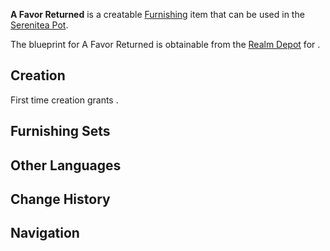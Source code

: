 {{Furnishing Infobox
|id             = 363208
|image          = Item A Favor Returned.png
|category       = Ornaments
|subcategory    = Potted Plant
|rarity         = 3
|adeptal_energy = 60
|load           = 169
|reduced_load   = 127
|description    = This flower vase has a fairly unique make that is far beyond your average porcelain vessel, but there is still some gap between this and a masterwork of any kind. It is not hard to guess that it was made by the hardworking artisans.<br />If one were to trace the origins of this vase, one would find that its maker was an orphan who was only able to make it into adulthood thanks to the [[Yashiro Commission]]'s aid. She was taken in by the very same artisan family who had received the Commission's help, and she had already become a fine craftswoman in her own right by the time she was a youth.
|blueprint      = [[Realm Depot]]
}}
'''A Favor Returned''' is a creatable [[Furnishing]] item that can be used in the [[Serenitea Pot]].

The blueprint for A Favor Returned is obtainable from the [[Realm Depot]] for {{Item|Realm Currency|24|x=160}}.

==Creation==
First time creation grants {{Item|Trust|24|x=60}}.
{{Recipe
|type = Creation
|time = 14h
|White Iron Chunk = 8
|sort = White Iron Chunk
}}

==Furnishing Sets==
{{Craft Usage}}

==Other Languages==
{{Other Languages|default_hidden=1
|en      = A Favor Returned
|zhs     = 「恩返之盏」
|zhs_rm  = "Ēnfǎn zhī Zhǎn"
|zht     = 「恩返之盞」
|zht_rm  = "Ēnfǎn zhī Zhǎn"
|ja      = 「恩返しの花瓶」
|ja_rm   = "Ongaeshi no Kabin"
|ko      = 「보답하는 잔」
|ko_rm   = 
|es      = Jarrón de agradecimiento
|fr      = « Une faveur en retour »
<!-- |fr_tl   = "A Favor Returned" -->
|ru      = Встречная услуга
|th      = "แจกันสนองคุณ"
|th_rm   = "Chaekan Sonong Khun"
<!-- |th_rm    = "A Vase to Repay Kindness" -->
|vi      = Bình Trả Ơn
|de      = „Rückzahlung“
|id      = Utang Budi yang Terbalas
<!-- |id_tl   = A Favor Returned -->
|pt      = Cântaro de Gentileza
<!--
|zh_tl   = 
|ja_tl   = 
|ko_tl   = 
|es_tl   = 
|ru_tl   = 
|vi_tl   = 
|de_tl   = 
|pt_tl   = 
-->
}}

==Change History==
{{Change History|2.2}}

==Navigation==
{{Furnishing Navbox/Interior|Ornaments}}
